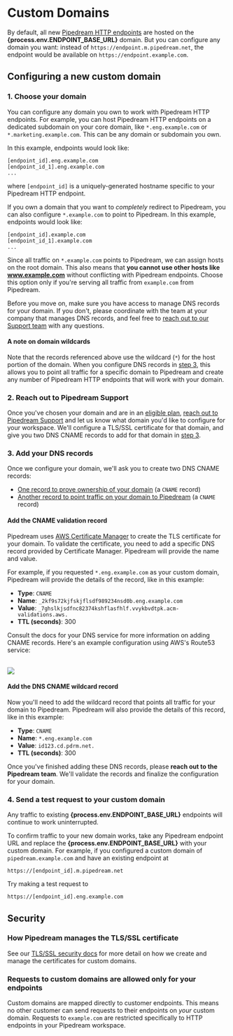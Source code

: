 # Custom Domains

By default, all new [Pipedream HTTP endpoints](/core/workflows/triggers/#http) are hosted on the **{process.env.ENDPOINT_BASE_URL}** domain. But you can configure any domain you want: instead of `https://endpoint.m.pipedream.net`, the endpoint would be available on `https://endpoint.example.com`.

## Configuring a new custom domain

### 1. Choose your domain

You can configure any domain you own to work with Pipedream HTTP endpoints. For example, you can host Pipedream HTTP endpoints on a dedicated subdomain on your core domain, like `*.eng.example.com` or `*.marketing.example.com`. This can be any domain or subdomain you own.

In this example, endpoints would look like:

```
[endpoint_id].eng.example.com
[endpoint_id_1].eng.example.com
...
```

where `[endpoint_id]` is a uniquely-generated hostname specific to your Pipedream HTTP endpoint.

If you own a domain that you want to _completely_ redirect to Pipedream, you can also configure `*.example.com` to point to Pipedream. In this example, endpoints would look like:

```
[endpoint_id].example.com
[endpoint_id_1].example.com
...
```

Since all traffic on `*.example.com` points to Pipedream, we can assign hosts on the root domain. This also means that **you cannot use other hosts like www.example.com** without conflicting with Pipedream endpoints. Choose this option only if you're serving all traffic from `example.com` from Pipedream.

Before you move on, make sure you have access to manage DNS records for your domain. If you don't, please coordinate with the team at your company that manages DNS records, and feel free to [reach out to our Support team](https://pipedream.com/support) with any questions.

#### A note on domain wildcards

Note that the records referenced above use the wildcard (`*`) for the host portion of the domain. When you configure DNS records in [step 3](#3-add-your-dns-records), this allows you to point all traffic for a specific domain to Pipedream and create any number of Pipedream HTTP endpoints that will work with your domain.

### 2. Reach out to Pipedream Support

Once you've chosen your domain and are in an [eligible plan](https://pipedream.com/pricing), [reach out to Pipedream Support](https://pipedream.com/support) and let us know what domain you'd like to configure for your workspace. We'll configure a TLS/SSL certificate for that domain, and give you two DNS CNAME records to add for that domain in [step 3](#3-add-your-dns-records).

### 3. Add your DNS records

Once we configure your domain, we'll ask you to create two DNS CNAME records:

- [One record to prove ownership of your domain](#add-the-cname-validation-record) (a `CNAME` record)
- [Another record to point traffic on your domain to Pipedream](#add-the-dns-cname-wildcard-record) (a `CNAME` record)

#### Add the CNAME validation record

Pipedream uses [AWS Certificate Manager](https://aws.amazon.com/certificate-manager/) to create the TLS certificate for your domain. To validate the certificate, you need to add a specific DNS record provided by Certificate Manager. Pipedream will provide the name and value.

For example, if you requested `*.eng.example.com` as your custom domain, Pipedream will provide the details of the record, like in this example:

- **Type**: `CNAME`
- **Name**: `_2kf9s72kjfskjflsdf989234nsd0b.eng.example.com`
- **Value**: `_7ghslkjsdfnc82374kshflasfhlf.vvykbvdtpk.acm-validations.aws.`
- **TTL (seconds)**: 300

Consult the docs for your DNS service for more information on adding CNAME records. Here's an example configuration using AWS's Route53 service:

<br />
<img src="https://res.cloudinary.com/pipedreamin/image/upload/v1692720441/docs/Screenshot_2023-08-21_at_2.52.16_PM_gtj3xl.png" />
<br />

#### Add the DNS CNAME wildcard record

Now you'll need to add the wildcard record that points all traffic for your domain to Pipedream. Pipedream will also provide the details of this record, like in this example:

- **Type**: `CNAME`
- **Name**: `*.eng.example.com`
- **Value**: `id123.cd.pdrm.net.`
- **TTL (seconds)**: 300

Once you've finished adding these DNS records, please **reach out to the Pipedream team**. We'll validate the records and finalize the configuration for your domain.

### 4. Send a test request to your custom domain

Any traffic to existing **{process.env.ENDPOINT_BASE_URL}** endpoints will continue to work uninterrupted.

To confirm traffic to your new domain works, take any Pipedream endpoint URL and replace the **{process.env.ENDPOINT_BASE_URL}** with your custom domain. For example, if you configured a custom domain of `pipedream.example.com` and have an existing endpoint at

```
https://[endpoint_id].m.pipedream.net
```

Try making a test request to

```
https://[endpoint_id].eng.example.com
```

## Security

### How Pipedream manages the TLS/SSL certificate

See our [TLS/SSL security docs](/privacy-and-security/#encryption-of-data-in-transit-tls-ssl-certificates) for more detail on how we create and manage the certificates for custom domains.

### Requests to custom domains are allowed only for your endpoints

Custom domains are mapped directly to customer endpoints. This means no other customer can send requests to their endpoints on _your_ custom domain. Requests to `example.com` are restricted specifically to HTTP endpoints in your Pipedream workspace.

